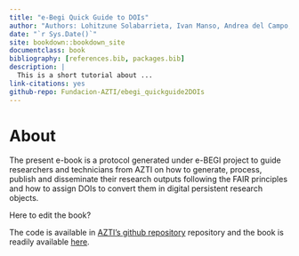```yaml
--- 
title: "e-Begi Quick Guide to DOIs"
author: "Authors: Lohitzune Solabarrieta, Ivan Manso, Andrea del Campo, Anna Rubio (AZTI)"
date: "`r Sys.Date()`"
site: bookdown::bookdown_site
documentclass: book
bibliography: [references.bib, packages.bib]
description: |
  This is a short tutorial about ...  
link-citations: yes
github-repo: Fundacion-AZTI/ebegi_quickguide2DOIs
---
```


# About {-}

The present e-book is a protocol generated under e-BEGI project to guide researchers and technicians from AZTI on how to generate, process, publish and disseminate their research outputs following the FAIR principles and how to assign DOIs to convert them in digital persistent research objects.
 

Here to edit the book?

The code is available in [AZTI's github repository](https://github.com/Fundacion-AZTI/ebegi_quickguide2DOIs) repository and the book is readily available [here](https://fundacion-azti.github.io/ebegi_quickguide2DOIs/).
